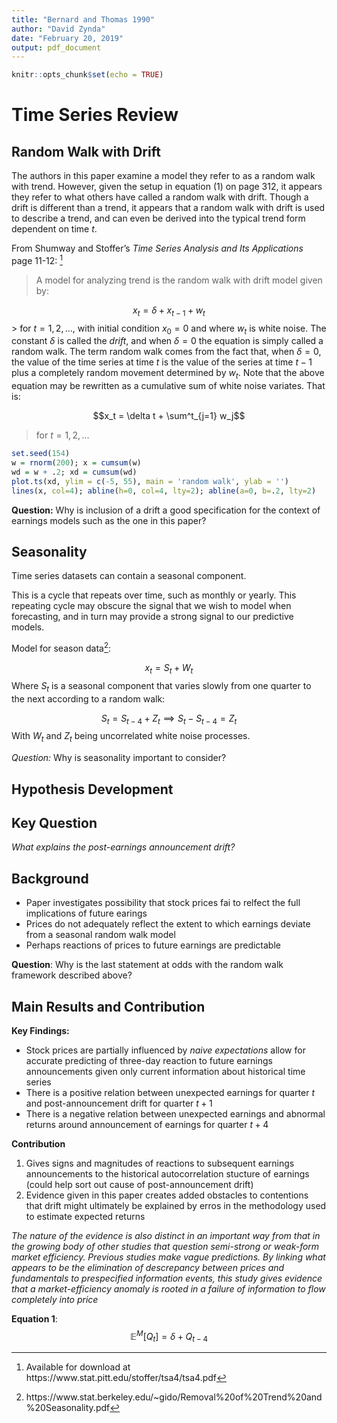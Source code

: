 ```yaml
---
title: "Bernard and Thomas 1990"
author: "David Zynda"
date: "February 20, 2019"
output: pdf_document
---
```


```r
knitr::opts_chunk$set(echo = TRUE)
```






# Time Series Review

## Random Walk with Drift

The authors in this paper examine a model they refer to as a random walk with trend. However, given the setup in equation $(1)$ on page 312, it appears they refer to what others have called a random walk with drift. Though a drift is different than a trend, it appears that a random walk with drift is used to describe a trend, and can even be derived into the typical trend form dependent on time $t$. 

From Shumway and Stoffer's _Time Series Analysis and Its Applications_ page 11-12: [^1]

> A model for analyzing trend is the random walk with drift model given by:

$$x_t = \delta + x_{t-1} + w_t$$
> for $t=1,2,...,$ with initial condition $x_0 = 0$ and where $w_t$ is white noise. The constant $\delta$ is called the _drift_, and when $\delta = 0$ the equation is simply called a random walk. The term random walk comes from the fact that, when $\delta = 0$, the value of the time series at time $t$ is the value of the series at time $t-1$ plus a completely random movement determined by $w_t$. Note that the above equation may be rewritten as a cumulative sum of white noise variates. That is:

$$x_t = \delta t + \sum^t_{j=1} w_j$$

> for $t = 1,2, ...$


```r
set.seed(154)
w = rnorm(200); x = cumsum(w)
wd = w + .2; xd = cumsum(wd)
plot.ts(xd, ylim = c(-5, 55), main = 'random walk', ylab = '')
lines(x, col=4); abline(h=0, col=4, lty=2); abline(a=0, b=.2, lty=2)

```


__Question:__ Why is inclusion of a drift a good specification for the context of earnings models such as the one in this paper?


## Seasonality


Time series datasets can contain a seasonal component.

This is a cycle that repeats over time, such as monthly or yearly. This repeating cycle may obscure the signal that we wish to model when forecasting, and in turn may provide a strong signal to our predictive models.

Model for season data[^2]:

$$x_t = S_t + W_t$$
Where $S_t$ is a seasonal component that varies slowly from one quarter to the next according to a random walk:

$$S_t = S_{t-4} + Z_t \implies S_t - S_{t-4} = Z_t$$
With $W_t$ and $Z_t$ being uncorrelated white noise processes. 


_Question:_ Why is seasonality important to consider?



## Hypothesis Development


## Key Question

_What explains the post-earnings announcement drift?_

## Background

- Paper investigates possibility that stock prices fai to relfect the full implications of future earings
- Prices do not adequately reflect the extent to which earnings deviate from a seasonal random walk model
- Perhaps reactions of prices to future earnings are predictable

__Question__: Why is the last statement at odds with the random walk framework described above?


## Main Results and Contribution

__Key Findings:__

- Stock prices are partially influenced by _naive expectations_ allow for accurate predicting of three-day reaction to future earnings announcements given only current information about historical time series
- There is a positive relation between unexpected earnings for quarter $t$ and post-announcement drift for quarter $t+1$
- There is a negative relation between unexpected earnings and abnormal returns around announcement of earnings for quarter $t+4$

__Contribution__

(1) Gives signs and magnitudes of reactions to subsequent earnings announcements to the historical autocorrelation stucture of earnings (could help sort out cause of post-announcement drift)
(2) Evidence given in this paper creates added obstacles to contentions that drift might ultimately be explained by erros in the methodology used to estimate expected returns


_The nature of the evidence is also distinct in an important way from that in the growing body of other studies that question semi-strong or weak-form market efficiency. Previous studies make vague predictions. By linking what appears to be the elimination of descrepancy between prices and fundamentals to prespecified information events, this study gives evidence that a market-efficiency anomaly is rooted in a failure of information to flow completely into price_


__Equation 1__:
$$\mathbb{E}^M[Q_t] = \delta + Q_{t-4}$$
























































































[^1]: Available for download at https://www.stat.pitt.edu/stoffer/tsa4/tsa4.pdf

[^2]: https://www.stat.berkeley.edu/~gido/Removal%20of%20Trend%20and%20Seasonality.pdf


